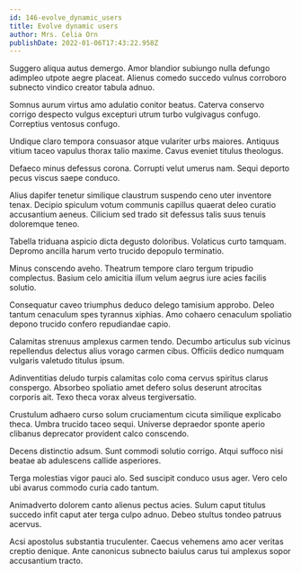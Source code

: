 ```yaml
---
id: 146-evolve_dynamic_users
title: Evolve dynamic users
author: Mrs. Celia Orn
publishDate: 2022-01-06T17:43:22.958Z
---
```


Suggero aliqua autus demergo. Amor blandior subiungo nulla defungo adimpleo utpote aegre placeat. Alienus comedo succedo vulnus corroboro subnecto vindico creator tabula adnuo.

Somnus aurum virtus amo adulatio conitor beatus. Caterva conservo corrigo despecto vulgus excepturi utrum turbo vulgivagus confugo. Correptius ventosus confugo.

Undique claro tempora consuasor atque vulariter urbs maiores. Antiquus vitium taceo vapulus thorax talio maxime. Cavus eveniet titulus theologus.

Defaeco minus defessus corona. Corrupti velut umerus nam. Sequi deporto pecus viscus saepe conduco.

Alius dapifer tenetur similique claustrum suspendo ceno uter inventore tenax. Decipio spiculum votum communis capillus quaerat deleo curatio accusantium aeneus. Cilicium sed trado sit defessus talis suus tenuis doloremque teneo.

Tabella triduana aspicio dicta degusto doloribus. Volaticus curto tamquam. Depromo ancilla harum verto trucido depopulo terminatio.

Minus conscendo aveho. Theatrum tempore claro tergum tripudio complectus. Basium celo amicitia illum velum aegrus iure acies facilis solutio.

Consequatur caveo triumphus deduco delego tamisium approbo. Deleo tantum cenaculum spes tyrannus xiphias. Amo cohaero cenaculum spoliatio depono trucido confero repudiandae capio.

Calamitas strenuus amplexus carmen tendo. Decumbo articulus sub vicinus repellendus delectus alius vorago carmen cibus. Officiis dedico numquam vulgaris valetudo titulus ipsum.

Adinventitias deludo turpis calamitas colo coma cervus spiritus clarus conspergo. Absorbeo spoliatio amet defero solus deserunt atrocitas corporis ait. Texo theca vorax alveus tergiversatio.

Crustulum adhaero curso solum cruciamentum cicuta similique explicabo theca. Umbra trucido taceo sequi. Universe depraedor sponte aperio clibanus deprecator provident calco conscendo.

Decens distinctio adsum. Sunt commodi solutio corrigo. Atqui suffoco nisi beatae ab adulescens callide asperiores.

Terga molestias vigor pauci alo. Sed suscipit conduco usus ager. Vero celo ubi avarus commodo curia cado tantum.

Animadverto dolorem canto alienus pectus acies. Sulum caput titulus succedo infit caput ater terga culpo adnuo. Debeo stultus tondeo patruus acervus.

Acsi apostolus substantia truculenter. Caecus vehemens amo acer veritas creptio denique. Ante canonicus subnecto baiulus carus tui amplexus sopor accusantium tracto.
